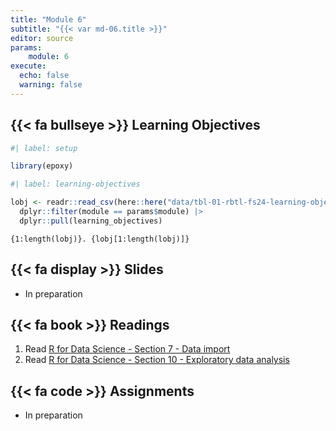 ```yaml
---
title: "Module 6"
subtitle: "{{< var md-06.title >}}"
editor: source
params:
    module: 6
execute: 
  echo: false
  warning: false
---
```


## {{< fa bullseye >}} Learning Objectives

```r
#| label: setup

library(epoxy)
```

```r
#| label: learning-objectives

lobj <- readr::read_csv(here::here("data/tbl-01-rbtl-fs24-learning-objectives.csv")) |> 
  dplyr::filter(module == params$module) |>
  dplyr::pull(learning_objectives)

```

```epoxy
{1:length(lobj)}. {lobj[1:length(lobj)]}
```

## {{< fa display >}} Slides

- In preparation

## {{< fa book >}} Readings

1. Read [R for Data Science - Section 7 - Data import](https://r4ds.hadley.nz/data-import)  
2. Read [R for Data Science - Section 10 - Exploratory data analysis](https://r4ds.hadley.nz/eda)  

## {{< fa code >}} Assignments

- In preparation

